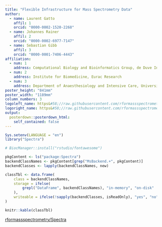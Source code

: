 ```yaml
---
title: "Flexible Infrastructure for Mass Spectrometry Data"
author:
  - name: Laurent Gatto
    affil: 1
    orcid: "0000-0002-1520-2268"
  - name: Johannes Rainer
    affil: 2
    orcid: "0000-0002-6977-7147"
  - name: Sebastian Gibb
    affil: 3
    orcid: "0000-0001-7406-4443"
affiliation:
  - num: 1
    address: Computational Biology and Bioinformatics Group, de Duve Institute, UCLouvain
  - num: 2
    address: Institute for Biomedicine, Eurac Research
  - num: 3
    address: Department of Anaesthesiology and Intensive Care, University Medicine Greifswald
poster_height: "841mm"
poster_width: "1189mm"
column_numbers: 3
logoleft_name: https&#58;//raw.githubusercontent.com/rformassspectrometry/stickers/master/Spectra/Spectra.png
logoright_name: https&#58;//raw.githubusercontent.com/rformassspectrometry/stickers/master/logo/R4MassSpec-logo.png
output:
  posterdown::posterdown_html:
    self_contained: false
---
```


```r
Sys.setenv(LANGUAGE = "en")
library("Spectra")

# BiocManager::install("rstudio/fontawesome")
```

```r
pkgContent <- ls("package:Spectra")
backendClassNames <- pkgContent[grep("MsBackend.+", pkgContent)]
backendClasses <- lapply(backendClassNames, new)
```

```r
classTbl <- data.frame(
    class = backendClassNames,
    storage = ifelse(
        grepl("DataFrame", backendClassNames), "in-memory", "on-disk"
    ),
    writeable = ifelse(!sapply(backendClasses, isReadOnly), "yes", "no")
)

knitr::kable(classTbl)
```

[rformassspectrometry/Spectra](https://github.com/rformassspectrometry/Spectra)
